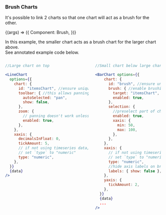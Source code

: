 

<Version />

<Meta
  title="Charts/Advanced Examples/Brush Charts"
/>

### Brush Charts
It's possible to link 2 charts so that one chart will act as a brush for the other.


<Canvas>
  <Story
  name="Brush Charts"
  args={{}}
  >
  {(args) => ({
    Component: Brush,
  })}
  </Story>
</Canvas>

<div class="content">
  <p>
    In this example, the smaller chart acts as a brush chart for the larger chart above.
  <br />
  See annotated example code below.</p>
</div>

<div class="columns">
<div class="column">

```jsx
//Large chart on top

<LineChart 
  options={{
    chart: {
      id: "itemsChart", //ensure unique id
      toolbar: { //this allows panning large chart
        autoSelected: "pan",
        show: false,
      },
      zoom: { 
        // panning doesn't work unless "zoom" is enabled
        enabled: true,
      },
    },
    xaxis: {
      decimalsInFloat: 0,
      tickAmount: 5,
      // if not using timeseries data, 
      // set `type` to "numeric"
      type: "numeric",
    },
  }}
  {data}
/>
```

</div>
<div class="column">

```jsx
//Small chart below large chart

<BarChart options={{
    chart: {
      id: "brush", //ensure unique id
      brush: { //enable brushing on `traget`
        target: "itemsChart",
        enabled: true,
      },
      selection: { 
        //preselect part of chart on load
        enabled: true,
        xaxis: {
          min: 50,
          max: 100,
        },
      },
    },
    xaxis: {
      // if not using timeseries data, 
      // set `type` to "numeric"
      type: "numeric",
      //hide axis labels on brush chart
      labels: { show: false },
    },
    yaxis: {
      tickAmount: 2,
    },
  }}
  {data}
  ...
/>
```

</div>
</div>